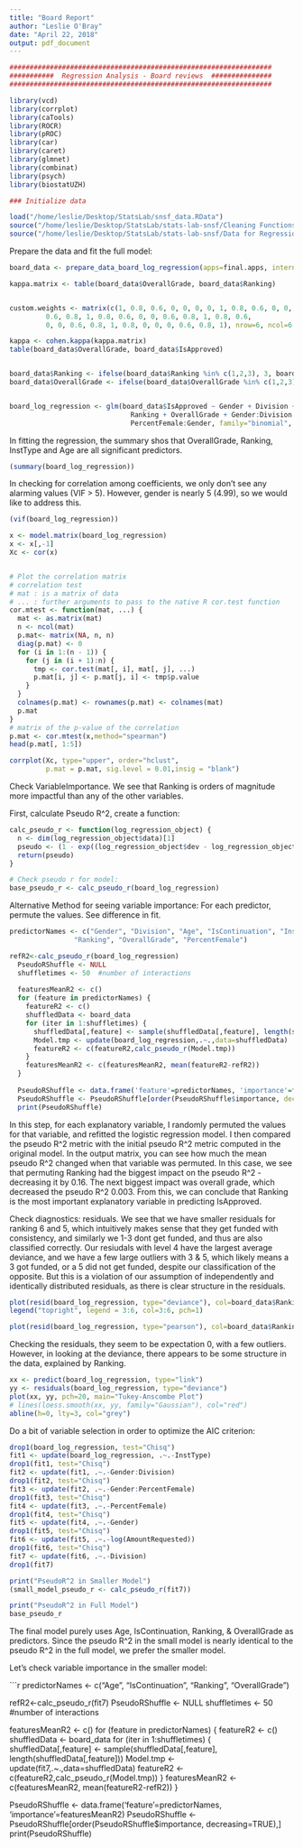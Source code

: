 ```yaml
---
title: "Board Report"
author: "Leslie O'Bray"
date: "April 22, 2018"
output: pdf_document
---
```


```r
#################################################################
###########  Regression Analysis - Board reviews  ###############
#################################################################

library(vcd) 
library(corrplot)
library(caTools)
library(ROCR)
library(pROC)
library(car)
library(caret)
library(glmnet)
library(combinat)
library(psych)
library(biostatUZH)

### Initialize data

load("/home/leslie/Desktop/StatsLab/snsf_data.RData")
source("/home/leslie/Desktop/StatsLab/stats-lab-snsf/Cleaning Functions.R")
source("/home/leslie/Desktop/StatsLab/stats-lab-snsf/Data for Regression.R")

```


Prepare the data and fit the full model:
```r

board_data <- prepare_data_board_log_regression(apps=final.apps, internal = final.internal, external = final.external)

kappa.matrix <- table(board_data$OverallGrade, board_data$Ranking)


custom.weights <- matrix(c(1, 0.8, 0.6, 0, 0, 0, 0, 1, 0.8, 0.6, 0, 0, 
         0.6, 0.8, 1, 0.8, 0.6, 0, 0, 0.6, 0.8, 1, 0.8, 0.6,
         0, 0, 0.6, 0.8, 1, 0.8, 0, 0, 0, 0.6, 0.8, 1), nrow=6, ncol=6, byrow=T)

kappa <- cohen.kappa(kappa.matrix)
table(board_data$OverallGrade, board_data$IsApproved)


board_data$Ranking <- ifelse(board_data$Ranking %in% c(1,2,3), 3, board_data$Ranking)
board_data$OverallGrade <- ifelse(board_data$OverallGrade %in% c(1,2,3), 3, board_data$OverallGrade)


board_log_regression <- glm(board_data$IsApproved ~ Gender + Division + Age + IsContinuation + InstType + log(AmountRequested) + 
                              Ranking + OverallGrade + Gender:Division + PercentFemale + 
                              PercentFemale:Gender, family="binomial", data = board_data)


```


In fitting the regression, the summary shos that OverallGrade, Ranking, InstType and Age are all significant predictors.
```r
(summary(board_log_regression))


```


In checking for correlation among coefficients, we only don't see any alarming values (VIF > 5). However, gender is nearly 5 (4.99), so we would like to address this. 
```r
(vif(board_log_regression))

x <- model.matrix(board_log_regression)
x <- x[,-1]
Xc <- cor(x)


# Plot the correlation matrix  
# correlation test
# mat : is a matrix of data
# ... : further arguments to pass to the native R cor.test function
cor.mtest <- function(mat, ...) {
  mat <- as.matrix(mat)
  n <- ncol(mat)
  p.mat<- matrix(NA, n, n)
  diag(p.mat) <- 0
  for (i in 1:(n - 1)) {
    for (j in (i + 1):n) {
      tmp <- cor.test(mat[, i], mat[, j], ...)
      p.mat[i, j] <- p.mat[j, i] <- tmp$p.value
    }
  }
  colnames(p.mat) <- rownames(p.mat) <- colnames(mat)
  p.mat
}
# matrix of the p-value of the correlation
p.mat <- cor.mtest(x,method="spearman")
head(p.mat[, 1:5])
```

```r
corrplot(Xc, type="upper", order="hclust", 
         p.mat = p.mat, sig.level = 0.01,insig = "blank")
```


Check VariableImportance. We see that Ranking is orders of magnitude more impactful than any of the other variables.

First, calculate Pseudo R^2, create a function:

```r


calc_pseudo_r <- function(log_regression_object) {
  n <- dim(log_regression_object$data)[1]
  pseudo <- (1 - exp((log_regression_object$dev - log_regression_object$null)/n)) / (1-exp(-log_regression_object$null/n))
  return(pseudo)
}

# Check pseudo r for model: 
base_pseudo_r <- calc_pseudo_r(board_log_regression)


```

Alternative Method for seeing variable importance: For each predictor, permute the values. See difference in fit.



```r

predictorNames <- c("Gender", "Division", "Age", "IsContinuation", "InstType", "AmountRequested", 
                "Ranking", "OverallGrade", "PercentFemale")

refR2<-calc_pseudo_r(board_log_regression)
  PseudoRShuffle <- NULL
  shuffletimes <- 50  #number of interactions
  
  featuresMeanR2 <- c()
  for (feature in predictorNames) {
    featureR2 <- c()
    shuffledData <- board_data
    for (iter in 1:shuffletimes) {
      shuffledData[,feature] <- sample(shuffledData[,feature], length(shuffledData[,feature]))
      Model.tmp <- update(board_log_regression,.~.,data=shuffledData)
      featureR2 <- c(featureR2,calc_pseudo_r(Model.tmp))
    }
    featuresMeanR2 <- c(featuresMeanR2, mean(featureR2-refR2))
  }  
  
  PseudoRShuffle <- data.frame('feature'=predictorNames, 'importance'=featuresMeanR2)
  PseudoRShuffle <- PseudoRShuffle[order(PseudoRShuffle$importance, decreasing=TRUE),]
  print(PseudoRShuffle)


```
In this step, for each explanatory variable, I randomly permuted the values for that variable, and refitted the logistic regression model. I then compared the pseudo R^2 metric with the initial pseudo R^2 metric computed in the original model. In the output matrix, you can see how much the mean pseudo R^2 changed when that variable was permuted. In this case, we see that permuting Ranking had the biggest impact on the pseudo R^2 - decreasing it by 0.16. The next biggest impact was overall grade, which decreased the pseudo R^2 0.003. From this, we can conclude that Ranking is the most important explanatory variable in predicting IsApproved.



Check diagnostics: residuals. We see that we have smaller residuals for ranking 6 and 5, which intuitively makes sense that they get funded with consistency, and similarly we 1-3 dont get funded, and thus are also classified correctly. Our resiudals with level 4 have the largest average deviance, and we have a few large outliers with 3 & 5, which likely means a 3 got funded, or a 5 did not get funded, despite our classification of the opposite.  But this is a violation of our assumption of independently and identically distributed residuals, as there is clear structure in the residuals.
```r

plot(resid(board_log_regression, type="deviance"), col=board_data$Ranking)
legend("topright", legend = 3:6, col=3:6, pch=1)

plot(resid(board_log_regression, type="pearson"), col=board_data$Ranking)

```

Checking the residuals, they seem to be expectation 0, with a few outliers. However, in looking at the deviance, there appears to be some structure in the data, explained by Ranking.

```r
xx <- predict(board_log_regression, type="link")
yy <- residuals(board_log_regression, type="deviance")
plot(xx, yy, pch=20, main="Tukey-Anscombe Plot")
# lines(loess.smooth(xx, yy, family="Gaussian"), col="red")
abline(h=0, lty=3, col="grey")

```



Do a bit of variable selection in order to optimize the AIC criterion:

```r
drop1(board_log_regression, test="Chisq")
fit1 <- update(board_log_regression, .~.-InstType)
drop1(fit1, test="Chisq")
fit2 <- update(fit1, .~.-Gender:Division)
drop1(fit2, test="Chisq")
fit3 <- update(fit2, .~.-Gender:PercentFemale)
drop1(fit3, test="Chisq")
fit4 <- update(fit3, .~.-PercentFemale)
drop1(fit4, test="Chisq")
fit5 <- update(fit4, .~.-Gender)
drop1(fit5, test="Chisq")
fit6 <- update(fit5, .~.-log(AmountRequested))
drop1(fit6, test="Chisq")
fit7 <- update(fit6, .~.-Division)
drop1(fit7)

print("PseudoR^2 in Smaller Model")
(small_model_pseudo_r <- calc_pseudo_r(fit7))

print("PseudoR^2 in Full Model")
base_pseudo_r

```
The final model purely uses Age, IsContinuation, Ranking, & OverallGrade as predictors. Since the pseudo R^2 in the small model is nearly identical to the pseudo R^2 in the full model, we prefer the smaller model. 

Let's check variable importance in the smaller model:

```r

predictorNames <- c("Age", "IsContinuation", "Ranking", "OverallGrade")

refR2<-calc_pseudo_r(fit7)
  PseudoRShuffle <- NULL
  shuffletimes <- 50  #number of interactions
  
  featuresMeanR2 <- c()
  for (feature in predictorNames) {
    featureR2 <- c()
    shuffledData <- board_data
    for (iter in 1:shuffletimes) {
      shuffledData[,feature] <- sample(shuffledData[,feature], length(shuffledData[,feature]))
      Model.tmp <- update(fit7,.~.,data=shuffledData)
      featureR2 <- c(featureR2,calc_pseudo_r(Model.tmp))
    }
    featuresMeanR2 <- c(featuresMeanR2, mean(featureR2-refR2))
  }  
  
  PseudoRShuffle <- data.frame('feature'=predictorNames, 'importance'=featuresMeanR2)
  PseudoRShuffle <- PseudoRShuffle[order(PseudoRShuffle$importance, decreasing=TRUE),]
  print(PseudoRShuffle)



